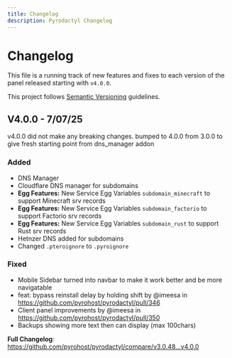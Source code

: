 ```yaml
---
title: Changelog
description: Pyrodactyl Changelog
---
```



# Changelog
This file is a running track of new features and fixes to each version of the panel released starting with `v4.0.0`.

This project follows [Semantic Versioning](http://semver.org) guidelines.

## V4.0.0 - 7/07/25
<Callout type="info">
v4.0.0 did not make any breaking changes. bumped to 4.0.0 from 3.0.0 to give
fresh starting point from dns_manager addon
</Callout>

### Added
  - DNS Manager
  - Cloudflare DNS manager for subdomains
  - **Egg Features:** New Service Egg Variables `subdomain_minecraft` to support Minecraft srv records
  - **Egg Features:** New Service Egg Variables `subdomain_factorio` to support Factorio srv records
  - **Egg Features:** New Service Egg Variables `subdomain_rust` to support Rust srv records
  - Hetnzer DNS added for subdomains
  - Changed `.pteroignore` to `.pyroignore`

### Fixed
  - Mobile Sidebar turned into navbar to make it work better and be more navigatable
  - feat: bypass reinstall delay by holding shift by @imeesa in https://github.com/pyrohost/pyrodactyl/pull/346
  - Client panel improvements by @imeesa in https://github.com/pyrohost/pyrodactyl/pull/350
  - Backups showing more text then can display (max 100chars)


**Full Changelog**: https://github.com/pyrohost/pyrodactyl/compare/v3.0.48...v4.0.0

